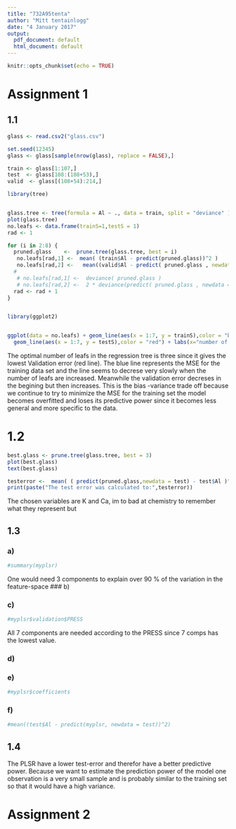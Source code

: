 ```yaml
---
title: "732A95tenta"
author: "Mitt tentainlogg"
date: "4 January 2017"
output:
  pdf_document: default
  html_document: default
---
```


```r
knitr::opts_chunk$set(echo = TRUE)
```


# Assignment 1 

## 1.1 

```r
glass <- read.csv2("glass.csv")

set.seed(12345)
glass <- glass[sample(nrow(glass), replace = FALSE),] 

train <- glass[1:107,]
test  <- glass[108:(108+53),]
valid  <- glass[(108+54):214,]

library(tree)


glass.tree <- tree(formula = Al ~ ., data = train, split = "deviance" )  
plot(glass.tree)
no.leafs <- data.frame(trainS=1,testS = 1)
rad <- 1 

for (i in 2:8) {  
  pruned.glass    <-  prune.tree(glass.tree, best = i)
   no.leafs[rad,1] <-  mean( (train$Al - predict(pruned.glass))^2 )
   no.leafs[rad,2] <-   mean((valid$Al - predict( pruned.glass , newdata = valid, type = "vector"))^2)
  #  
   # no.leafs[rad,1] <-  deviance( pruned.glass )
   # no.leafs[rad,2] <-  2 * deviance(predict( pruned.glass , newdata = valid, type = "tree"))
  rad <- rad + 1 
}


library(ggplot2)


ggplot(data = no.leafs) + geom_line(aes(x = 1:7, y = trainS),color = "blue") +
  geom_line(aes(x = 1:7, y = testS),color = "red") + labs(x="number of leafs" ,y = "MSE")

```

The optimal number of leafs in the regression tree is three since it gives the lowest Validation error (red line). The blue line represents the MSE for the training data set and the line seems to decrese very slowly when the number of leafs are increased. Meanwhile the  validation error decreses in the begining but then increases. This is the bias -variance trade off because we continue to try to minimize the MSE for the training set the model becomes overfitted and loses its predictive power since it becomes less general and more specific to the data.

# 1.2 


```r

best.glass <- prune.tree(glass.tree, best = 3)
plot(best.glass)
text(best.glass)

testerror <-  mean( ( predict(pruned.glass,newdata = test) - test$Al )^2 )
print(paste("The test error was calculated to:",testerror))
```

The chosen variables are K and Ca, im to bad at chemistry to remember what they represent but 

## 1.3 


### a)
```r
#summary(myplsr)
```

One would need 3 components to explain over 90 % of the variation in the feature-space
### b)

### c) 

```r
#myplsr$validation$PRESS
```

All 7 components are needed according to the PRESS since 7 comps has the lowest value.

### d) 

### e)
```r
#myplsr$coefficients
```

### f)
```r
#mean((test$Al - predict(myplsr, newdata = test))^2)
```


## 1.4

The PLSR have a lower test-error and therefor have a better predictive power. Because we want to estimate the prediction power of the model one observation is a very small sample and is probably similar to the training set so that it would have a high variance. 


# Assignment 2 



